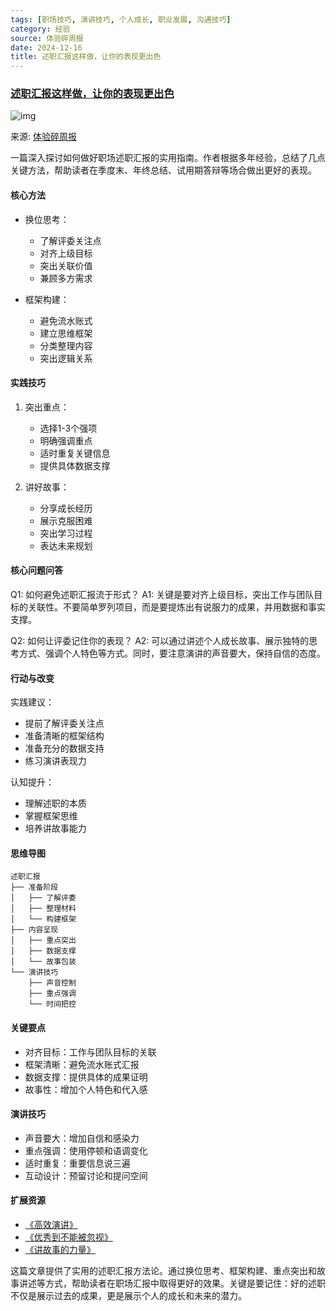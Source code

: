 ```yaml
---
tags: [职场技巧, 演讲技巧, 个人成长, 职业发展, 沟通技巧]
category: 经验
source: 体验碎周报
date: 2024-12-16
title: 述职汇报这样做，让你的表现更出色
---
```


### [述职汇报这样做，让你的表现更出色](https://mp.weixin.qq.com/s/v681Q6vdea7ytPDdFM7ZoQ)

![img](https://img.mengpeng.tech/i/2024/12/16/675fb5837857e.webp)

来源: [体验碎周报](https://www.ftium4.com/ux-weekly-214.html)

一篇深入探讨如何做好职场述职汇报的实用指南。作者根据多年经验，总结了几点关键方法，帮助读者在季度末、年终总结、试用期答辩等场合做出更好的表现。

#### 核心方法
- 换位思考：
  - 了解评委关注点
  - 对齐上级目标
  - 突出关联价值
  - 兼顾多方需求

- 框架构建：
  - 避免流水账式
  - 建立思维框架
  - 分类整理内容
  - 突出逻辑关系

#### 实践技巧
1. 突出重点：
   - 选择1-3个强项
   - 明确强调重点
   - 适时重复关键信息
   - 提供具体数据支撑

2. 讲好故事：
   - 分享成长经历
   - 展示克服困难
   - 突出学习过程
   - 表达未来规划

#### 核心问题问答
Q1: 如何避免述职汇报流于形式？
A1: 关键是要对齐上级目标，突出工作与团队目标的关联性。不要简单罗列项目，而是要提炼出有说服力的成果，并用数据和事实支撑。

Q2: 如何让评委记住你的表现？
A2: 可以通过讲述个人成长故事、展示独特的思考方式、强调个人特色等方式。同时，要注意演讲的声音要大，保持自信的态度。

#### 行动与改变
实践建议：
- 提前了解评委关注点
- 准备清晰的框架结构
- 准备充分的数据支持
- 练习演讲表现力

认知提升：
- 理解述职的本质
- 掌握框架思维
- 培养讲故事能力

#### 思维导图
```
述职汇报
├── 准备阶段
│   ├── 了解评委
│   ├── 整理材料
│   └── 构建框架
├── 内容呈现
│   ├── 重点突出
│   ├── 数据支撑
│   └── 故事包装
└── 演讲技巧
    ├── 声音控制
    ├── 重点强调
    └── 时间把控
```

#### 关键要点
- 对齐目标：工作与团队目标的关联
- 框架清晰：避免流水账式汇报
- 数据支撑：提供具体的成果证明
- 故事性：增加个人特色和代入感

#### 演讲技巧
- 声音要大：增加自信和感染力
- 重点强调：使用停顿和语调变化
- 适时重复：重要信息说三遍
- 互动设计：预留讨论和提问空间

#### 扩展资源
- [《高效演讲》](https://book.douban.com/subject/25773339/)
- [《优秀到不能被忽视》](https://book.douban.com/subject/26781120/)
- [《讲故事的力量》](https://book.douban.com/subject/26815516/)

这篇文章提供了实用的述职汇报方法论。通过换位思考、框架构建、重点突出和故事讲述等方式，帮助读者在职场汇报中取得更好的效果。关键是要记住：好的述职不仅是展示过去的成果，更是展示个人的成长和未来的潜力。 